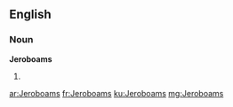 ==English==

===Noun===
'''Jeroboams'''

# {{plural of|[[Jeroboam]]}}

[[ar:Jeroboams]]
[[fr:Jeroboams]]
[[ku:Jeroboams]]
[[mg:Jeroboams]]